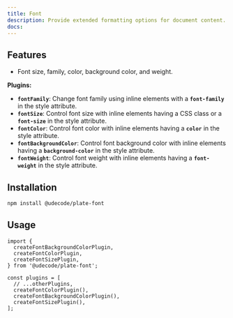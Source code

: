 ```yaml
---
title: Font
description: Provide extended formatting options for document content.
docs:
---
```


<ComponentPreview name="playground-demo" id="font" />

<PackageInfo>

## Features

- Font size, family, color, background color, and weight.

**Plugins:**

- **`fontFamily`**: Change font family using inline elements with a **`font-family`** in the style attribute.
- **`fontSize`**: Control font size with inline elements having a CSS class or a **`font-size`** in the style attribute.
- **`fontColor`**: Control font color with inline elements having a **`color`** in the style attribute.
- **`fontBackgroundColor`**: Control font background color with inline elements having a **`background-color`** in the style attribute.
- **`fontWeight`**: Control font weight with inline elements having a **`font-weight`** in the style attribute.

</PackageInfo>

## Installation

```bash
npm install @udecode/plate-font
```

## Usage

```tsx
import {
  createFontBackgroundColorPlugin,
  createFontColorPlugin,
  createFontSizePlugin,
} from '@udecode/plate-font';

const plugins = [
  // ...otherPlugins,
  createFontColorPlugin(),
  createFontBackgroundColorPlugin(),
  createFontSizePlugin(),
];
```
